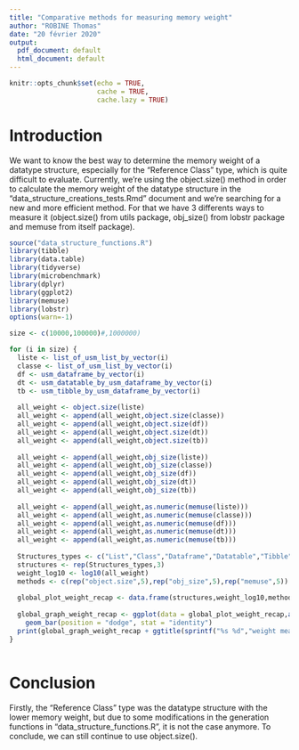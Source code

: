 ---
title: "Comparative methods for measuring memory weight"
author: "ROBINE Thomas"
date: "20 février 2020"
output:
  pdf_document: default
  html_document: default
---

```{r setup, include=FALSE}
knitr::opts_chunk$set(echo = TRUE,
                      cache = TRUE,
                      cache.lazy = TRUE)
```

# Introduction

We want to know the best way to determine the memory weight of a datatype structure, especially for the "Reference Class" type, which is quite difficult to evaluate. Currently, we're using the object.size() method in order to calculate the memory weight of the datatype structure in the "data_structure_creations_tests.Rmd" document and we're searching for a new and more efficient method. For that we have 3 differents ways to measure it (object.size() from utils package, obj_size() from lobstr package and memuse from itself package).

``` {r code}
source("data_structure_functions.R")
library(tibble)
library(data.table)
library(tidyverse)
library(microbenchmark)
library(dplyr)
library(ggplot2)
library(memuse)
library(lobstr)
options(warn=-1)

size <- c(10000,100000)#,1000000)

for (i in size) {
  liste <- list_of_usm_list_by_vector(i)
  classe <- list_of_usm_list_by_vector(i)
  df <- usm_dataframe_by_vector(i)
  dt <- usm_datatable_by_usm_dataframe_by_vector(i)
  tb <- usm_tibble_by_usm_dataframe_by_vector(i)
  
  all_weight <- object.size(liste)
  all_weight <- append(all_weight,object.size(classe))
  all_weight <- append(all_weight,object.size(df))
  all_weight <- append(all_weight,object.size(dt))
  all_weight <- append(all_weight,object.size(tb))
  
  all_weight <- append(all_weight,obj_size(liste))
  all_weight <- append(all_weight,obj_size(classe))
  all_weight <- append(all_weight,obj_size(df))
  all_weight <- append(all_weight,obj_size(dt))
  all_weight <- append(all_weight,obj_size(tb))
  
  all_weight <- append(all_weight,as.numeric(memuse(liste)))
  all_weight <- append(all_weight,as.numeric(memuse(classe)))
  all_weight <- append(all_weight,as.numeric(memuse(df)))
  all_weight <- append(all_weight,as.numeric(memuse(dt)))
  all_weight <- append(all_weight,as.numeric(memuse(tb)))
  
  Structures_types <- c("List","Class","Dataframe","Datatable","Tibble")
  structures <- rep(Structures_types,3)
  weight_log10 <- log10(all_weight)
  methods <- c(rep("object.size",5),rep("obj_size",5),rep("memuse",5))
  
  global_plot_weight_recap <- data.frame(structures,weight_log10,methods)
  
  global_graph_weight_recap <- ggplot(data = global_plot_weight_recap,aes(x = methods, y=weight_log10, fill = structures)) +
    geom_bar(position = "dodge", stat = "identity")
  print(global_graph_weight_recap + ggtitle(sprintf("%s %d","weight measure method recap graph for size =",i)))
}



```

# Conclusion

Firstly, the "Reference Class" type was the datatype structure with the lower memory weight, but due to some modifications in the generation functions in "data_structure_functions.R", it is not the case anymore. To conclude, we can still continue to use object.size().
